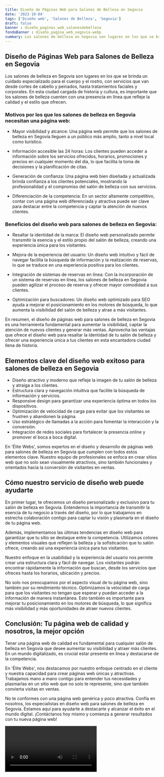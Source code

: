 ```yaml
---
title: Diseño de Páginas Web para Salones de Belleza en Segovia
date: '2023-10-04'
tags: ['Diseño web', 'Salones de Belleza', 'Segovia']
draft: false
banner : diseño_paginas_web_salonesdebelleza
fondoBanner : diseño_pagina_web_segovia.webp
summary: Los salones de belleza en Segovia son lugares en los que se brinda un cuidado especializado para el cuerpo y el rostro, con servicios que van desde cortes de cabello y peinados, hasta tratamientos faciales y corporales. En esta ciudad cargada de historia y cultura, es importante que los salones de belleza cuenten con una presencia en línea que refleje la calidad y el estilo que ofrecen.
---
```


## Diseño de Páginas Web para Salones de Belleza en Segovia

Los salones de belleza en Segovia son lugares en los que se brinda un cuidado especializado para el cuerpo y el rostro, con servicios que van desde cortes de cabello y peinados, hasta tratamientos faciales y corporales. En esta ciudad cargada de historia y cultura, es importante que los salones de belleza cuenten con una presencia en línea que refleje la calidad y el estilo que ofrecen.

### Motivos por los que los salones de belleza en Segovia necesitan una página web:

- Mayor visibilidad y alcance: Una página web permite que los salones de belleza en Segovia lleguen a un público más amplio, tanto a nivel local como turístico.

- Información accesible las 24 horas: Los clientes pueden acceder a información sobre los servicios ofrecidos, horarios, promociones y precios en cualquier momento del día, lo que facilita la toma de decisiones y la planificación de citas.

- Generación de confianza: Una página web bien diseñada y actualizada brinda confianza a los clientes potenciales, mostrando la profesionalidad y el compromiso del salón de belleza con sus servicios.

- Diferenciación de la competencia: En un sector altamente competitivo, contar con una página web diferenciada y atractiva puede ser clave para destacar entre la competencia y captar la atención de nuevos clientes.

### Beneficios del diseño web para salones de belleza en Segovia:

- Resaltar la identidad de la marca: El diseño web personalizado permite transmitir la esencia y el estilo propio del salón de belleza, creando una experiencia única para los visitantes.

- Mejora de la experiencia del usuario: Un diseño web intuitivo y fácil de navegar facilita la búsqueda de información y la realización de reservas, lo que se traduce en una experiencia positiva para los clientes.

- Integración de sistemas de reservas en línea: Con la incorporación de un sistema de reservas en línea, los salones de belleza en Segovia pueden agilizar el proceso de reserva y ofrecer mayor comodidad a sus clientes.

- Optimización para buscadores: Un diseño web optimizado para SEO ayuda a mejorar el posicionamiento en los motores de búsqueda, lo que aumenta la visibilidad del salón de belleza y atrae a más visitantes.

En resumen, el diseño de páginas web para salones de belleza en Segovia es una herramienta fundamental para aumentar la visibilidad, captar la atención de nuevos clientes y generar más ventas. Aprovecha las ventajas que ofrece el diseño web para resaltar la identidad de tu salón de belleza y ofrecer una experiencia única a tus clientes en esta encantadora ciudad llena de historia.

<GifSeo />

<Cta />

## Elementos clave del diseño web exitoso para salones de belleza en Segovia

- Diseño atractivo y moderno que refleje la imagen de tu salón de belleza y atraiga a los clientes.
- Estructura clara y navegación intuitiva que facilite la búsqueda de información y servicios.
- Responsive design para garantizar una experiencia óptima en todos los dispositivos.
- Optimización de velocidad de carga para evitar que los visitantes se frustren y abandonen la página.
- Uso estratégico de llamadas a la acción para fomentar la interacción y la conversión.
- Integración de redes sociales para fortalecer la presencia online y promover el boca a boca digital.

En 'Élite Webs', somos expertos en el diseño y desarrollo de páginas web para salones de belleza en Segovia que cumplen con todos estos elementos clave. Nuestro equipo de profesionales se enfoca en crear sitios web que no solo sean visualmente atractivos, sino también funcionales y orientados hacia la conversión de visitantes en ventas.

## Cómo nuestro servicio de diseño web puede ayudarte

En primer lugar, te ofrecemos un diseño personalizado y exclusivo para tu salón de belleza en Segovia. Entendemos la importancia de transmitir la esencia de tu negocio a través del diseño, por lo que trabajamos en estrecha colaboración contigo para captar tu visión y plasmarla en el diseño de tu página web.

Además, implementamos las últimas tendencias en diseño web para garantizar que tu sitio se destaque entre la competencia. Utilizamos colores y elementos visuales que reflejen la belleza y la sofisticación que tu salón ofrece, creando así una experiencia única para tus visitantes.

Nuestro enfoque en la usabilidad y la experiencia del usuario nos permite crear una estructura clara y fácil de navegar. Los visitantes podrán encontrar rápidamente la información que buscan, desde los servicios que ofreces hasta los horarios, ubicación y precios.

No solo nos preocupamos por el aspecto visual de tu página web, sino también por su rendimiento técnico. Optimizamos la velocidad de carga para que los visitantes no tengan que esperar y puedan acceder a la información de manera instantánea. Esto también es importante para mejorar tu posicionamiento en los motores de búsqueda, lo que significa más visibilidad y más oportunidades de atraer nuevos clientes.

## Conclusión: Tu página web de calidad y nosotros, la mejor opción

Tener una página web de calidad es fundamental para cualquier salón de belleza en Segovia que desee aumentar su visibilidad y atraer más clientes. En un mundo digitalizado, es crucial estar presente en línea y destacarse de la competencia.

En 'Élite Webs', nos destacamos por nuestro enfoque centrado en el cliente y nuestra capacidad para crear páginas web únicas y atractivas. Trabajamos mano a mano contigo para entender tus necesidades y plasmarlas en un sitio web que no solo te represente, sino que también convierta visitas en ventas.

No te conformes con una página web genérica y poco atractiva. Confía en nosotros, los especialistas en diseño web para salones de belleza en Segovia. Estamos aquí para ayudarte a destacarte y alcanzar el éxito en el mundo digital. ¡Contáctanos hoy mismo y comienza a generar resultados con tu nueva página web!

<Video />

<CtaBot job='Salones de Belleza' city='Segovia'/>

<Gmaps query='Segovia+españa+maps' />